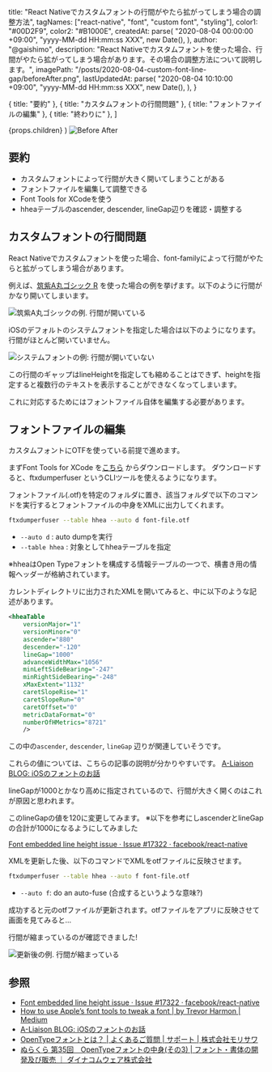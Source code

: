 
  title:
    "React Nativeでカスタムフォントの行間がやたら拡がってしまう場合の調整方法",
  tagNames: ["react-native", "font", "custom font", "styling"],
  color1: "#00D2F9",
  color2: "#B1000E",
  createdAt: parse(
    "2020-08-04 00:00:00 +09:00",
    "yyyy-MM-dd HH:mm:ss XXX",
    new Date(),
  ),
  author: "@gaishimo",
  description:
    "React Nativeでカスタムフォントを使った場合、行間がやたら拡がってしまう場合があります。その場合の調整方法について説明します。",
  imagePath: "/posts/2020-08-04-custom-font-line-gap/beforeAfter.png",
  lastUpdatedAt: parse(
    "2020-08-04 10:10:00 +09:00",
    "yyyy-MM-dd HH:mm:ss XXX",
    new Date(),
  ),
}

  { title: "要約" },
  { title: "カスタムフォントの行間問題" },
  { title: "フォントファイルの編集" },
  { title: "終わりに" },
]

  <PostLayout headlines={headlines} meta={meta}>
    {props.children}
  </PostLayout>
)


<ImageWrapper width="100%">
  <img alt="Before After" src="/posts/2020-08-04-custom-font-line-gap/beforeAfter.png" width={"100%"} height="auto" />
</ImageWrapper>

## 要約
- カスタムフォントによって行間が大きく開いてしまうことがある
- フォントファイルを編集して調整できる
- Font Tools for XCodeを使う
- hheaテーブルのascender, descender, lineGap辺りを確認・調整する


## カスタムフォントの行間問題

React Nativeでカスタムフォントを使った場合、font-familyによって行間がやたらと拡がってしまう場合があります。

例えば、[筑紫A丸ゴシック R](https://fontworks.co.jp/fontsearch/TsukuARdGothicStd-R/) を使った場合の例を挙げます。以下のように行間がかなり開いてしまいます。

<ImageWrapper width="50%">
  <img alt="筑紫A丸ゴシックの例. 行間が開いている" src="/posts/2020-08-04-custom-font-line-gap/line-gap1.jpg" width={"100%"} height="auto" />
</ImageWrapper>

iOSのデフォルトのシステムフォントを指定した場合は以下のようになります。行間がほとんど開いていません。

<ImageWrapper width="50%">
  <img alt="システムフォントの例: 行間が開いていない" src="/posts/2020-08-04-custom-font-line-gap/system-font.jpg" width={"100%"} height="auto" />
</ImageWrapper>

この行間のギャップはlineHeightを指定しても縮めることはできず、heightを指定すると複数行のテキストを表示することができなくなってしまいます。

これに対応するためにはフォントファイル自体を編集する必要があります。

## フォントファイルの編集

カスタムフォントにOTFを使っている前提で進めます。

まずFont Tools for XCode を[こちら](https://developer.apple.com/download/more/?=Font%20Tools%20for%20Xcode) からダウンロードします。
ダウンロードすると、ftxdumperfuser というCLIツールを使えるようになります。

フォントファイル(.otf)を特定のフォルダに置き、該当フォルダで以下のコマンドを実行するとフォントファイルの中身をXMLに出力してくれます。

```bash
ftxdumperfuser --table hhea --auto d font-file.otf
```

- `--auto d` : auto dumpを実行
- `--table hhea` : 対象としてhheaテーブルを指定

※hheaはOpen Typeフォントを構成する情報テーブルの一つで、横書き用の情報ヘッダーが格納されています。

カレントディレクトリに出力されたXMLを開いてみると、中に以下のような記述があります。

```xml
<hheaTable
	versionMajor="1"
	versionMinor="0"
	ascender="880"
	descender="-120"
	lineGap="1000"
	advanceWidthMax="1056"
	minLeftSideBearing="-247"
	minRightSideBearing="-248"
	xMaxExtent="1132"
	caretSlopeRise="1"
	caretSlopeRun="0"
	caretOffset="0"
	metricDataFormat="0"
	numberOfHMetrics="8721"
	/>
```

この中の`ascender`, `descender`, `lineGap` 辺りが関連していそうです。

これらの値については、こちらの記事の説明が分かりやすいです。
[A-Liaison BLOG: iOSのフォントのお話](http://akisute.com/2016/09/ios.html)


lineGapが1000とかなり高めに指定されているので、行間が大きく開くのはこれが原因と思われます。

このlineGapの値を120に変更してみます。
※以下を参考にしascenderとlineGapの合計が1000になるようにしてみました

[Font embedded line height issue · Issue #17322 · facebook/react-native](https://github.com/facebook/react-native/issues/17322#issuecomment-353730680)

XMLを更新した後、以下のコマンドでXMLをotfファイルに反映させます。

```bash
ftxdumperfuser --table hhea --auto f font-file.otf
```

- `--auto f`: do an auto-fuse (合成するというような意味?)

成功すると元のotfファイルが更新されます。otfファイルをアプリに反映させて画面を見てみると...

行間が縮まっているのが確認できました!

<ImageWrapper width="50%">
  <img alt="更新後の例. 行間が縮まっている" src="/posts/2020-08-04-custom-font-line-gap/line-gap2.jpg" width={"100%"} height="auto" />
</ImageWrapper>


## 参照

- [Font embedded line height issue · Issue #17322 · facebook/react-native](https://github.com/facebook/react-native/issues/17322#issuecomment-353730680)
- [How to use Apple’s font tools to tweak a font | by Trevor Harmon | Medium](https://medium.com/@thetrevorharmon/how-to-use-apples-font-tools-to-tweak-a-font-a386600255ae)
- [A-Liaison BLOG: iOSのフォントのお話](http://akisute.com/2016/09/ios.html)
- [OpenTypeフォントとは？ | よくあるご質問 | サポート | 株式会社モリサワ](https://www.morisawa.co.jp/support/faq/165)
- [ぬらくら 第35回　OpenTypeフォントの中身(その3) | フォント・書体の開発及び販売 ｜ ダイナコムウェア株式会社](https://www.dynacw.co.jp/fontstory/fontstory_detail.aspx?s=86&r=32&ftag=%E9%80%A3%E8%BC%89%E3%82%B3%E3%83%A9%E3%83%A0)